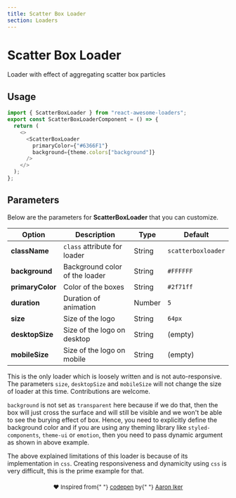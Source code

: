 ```yaml
---
title: Scatter Box Loader
section: Loaders
---
```



# Scatter Box Loader

Loader with effect of aggregating scatter box particles

## Usage

<Loader name="ScatterBoxLoader" />

```js highlight={1,5-8}
import { ScatterBoxLoader } from "react-awesome-loaders";
export const ScatterBoxLoaderComponent = () => {
  return (
    <>
      <ScatterBoxLoader
        primaryColor={"#6366F1"}
        background={theme.colors["background"]}
      />
    </>
  );
};
```

## Parameters

Below are the parameters for **ScatterBoxLoader** that you can customize.

| Option           | Description                    | Type   | Default            |
| ---------------- | ------------------------------ | ------ | ------------------ |
| **className**    | `class` attribute for loader   | String | `scatterboxloader` |
| **background**   | Background color of the loader | String | `#FFFFFF`          |
| **primaryColor** | Color of the boxes             | String | `#2f71ff`          |
| **duration**     | Duration of animation          | Number | `5`                |
| **size**         | Size of the logo               | String | `64px`             |
| **desktopSize**  | Size of the logo on desktop    | String | (empty)            |
| **mobileSize**   | Size of the logo on mobile     | String | (empty)            |

This is the only loader which is loosely written and is not auto-responsive. The parameters `size`, `desktopSize` and `mobileSize` will not change the size of loader at this time. Contributions are welcome.

`background` is not set as `transparent` here because if we do that, then the box will just cross the surface and will still be visible and we won't be able to see the burying effect of box. Hence, you need to explicitly define the background color and if you are using any theming library like `styled-components`, `theme-ui` or `emotion`, then you need to pass dynamic argument as shown in above example.

The above explained limitations of this loader is because of its implementation in `css`. Creating responsiveness and dynamicity using `css` is very difficult, this is the prime example for that.

<p align="center" style="font-size:13px;margin-top:20px;">
  ❤️ Inspired from{" "}
  <a href="https://codepen.io/aaroniker/pen/MWgRBdV">codepen</a> by{" "}
  <a href="https://dribbble.com/ai">Aaron Iker</a>
</p>
